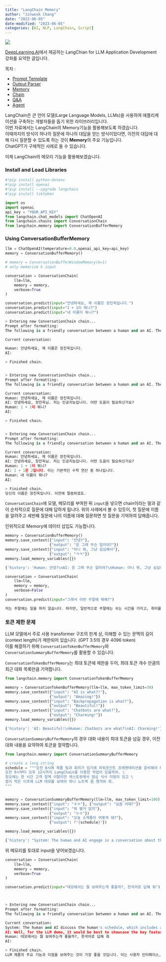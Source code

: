 ```yaml
---
title: "LangChain Memory"
author: "Jinwook Chang"
date: "2023-06-05"
date-modified: "2023-06-05"
categories: [AI, NLP, LangChain, Script]
---
```


![](../../others/prompt.png)


[DeepLearning.AI](https://www.deeplearning.ai/)에서 제공하는 LangChian for LLM Application Development 강좌를 요약한 글입니다.

목차 :

* [Prompt Template](../langchain-prompt-template/)
* [Output Parser](../langchain-output-parser/)
* [Memory](../langchain-memory/)
* [Chain](../langchain-chains/)
* [Q&A](../langchain-qna)
* [Agent](../langchain-agent)

LangChain은 큰 언어 모델(Large Language Models, LLMs)을 사용하여 애플리케이션을 구축하는 개발자들을 돕기 위한 라이브러리입니다. \
이번 자료에서는 LangChain의 Memory기능을 활용해보도록 하겠습니다. \
이때까지의 방식이 하나의 질문에 하나의 대답을 얻는 방식이었다면, 이전의 대답에 대해 다시 질문할 수 있도록 하는 것이 **Memory**의 주요 기능입니다. \
ChatGPT가 구체적인 사례로 들 수 있습니다.

이제 LangChain의 메모리 기능을 활용해보겠습니다.

### Install and Load Libraries

```python
#!pip install python-dotenv
#!pip install openai
#!pip install --upgrade langchain
#!pip install tiktoken

import os
import openai
api_key = "YOUR_API_KEY"
from langchain.chat_models import ChatOpenAI
from langchain.chains import ConversationChain
from langchain.memory import ConversationBufferMemory
```

### Using ConversationBufferMemory

```python
llm = ChatOpenAI(temperature=0.0,openai_api_key=api_key)
memory = ConversationBufferMemory()

# memory = ConversationBufferWindowMemory(k=1)
# only memorize k input

conversation = ConversationChain(
    llm=llm, 
    memory = memory,
    verbose=True
)
```

```python
conversation.predict(input="안녕하세요, 제 이름은 장진욱입니다.")
conversation.predict(input="1 + 1이 뭐니?")
conversation.predict(input="내 이름이 뭐니?")
```

```python
> Entering new ConversationChain chain...
Prompt after formatting:
The following is a friendly conversation between a human and an AI. The AI is talkative and provides lots of specific details from its context. If the AI does not know the answer to a question, it truthfully says it does not know.

Current conversation:

Human: 안녕하세요, 제 이름은 장진욱입니다.
AI:

> Finished chain.


> Entering new ConversationChain chain...
Prompt after formatting:
The following is a friendly conversation between a human and an AI. The AI is talkative and provides lots of specific details from its context. If the AI does not know the answer to a question, it truthfully says it does not know.

Current conversation:
Human: 안녕하세요, 제 이름은 장진욱입니다.
AI: 안녕하세요, 장진욱님. 저는 인공지능입니다. 어떤 도움이 필요하신가요?
Human: 1 + 1이 뭐니?
AI:

> Finished chain.


> Entering new ConversationChain chain...
Prompt after formatting:
The following is a friendly conversation between a human and an AI. The AI is talkative and provides lots of specific details from its context. If the AI does not know the answer to a question, it truthfully says it does not know.

Current conversation:
Human: 안녕하세요, 제 이름은 장진욱입니다.
AI: 안녕하세요, 장진욱님. 저는 인공지능입니다. 어떤 도움이 필요하신가요?
Human: 1 + 1이 뭐니?
AI: 1 + 1은 2입니다. 이는 기본적인 수학 연산 중 하나입니다.
Human: 내 이름이 뭐니?
AI:

> Finished chain.
당신의 이름은 장진욱입니다. 이전에 말씀하셨죠.
```

`ConversationChain`에 모델, 메모리를 부여한 뒤 `input`을 넣으면 chain이라는 말과 같이 순차적으로 질문에 대해 답하게 됩니다.
위의 사례에서 볼 수 있듯이, 첫 질문에 이름을 알려주고 세번째 질문에 나의 이름에 대해 질문하면 첫 질문을 기억하여 답해줍니다.

인위적으로 Memory에 데이터 삽입도 가능합니다.

```python
memory = ConversationBufferMemory()
memory.save_context({"input": "안녕?"}, 
                    {"output": "응 그래 무슨 일이야?"})
memory.save_context({"input": "아니 뭐, 그냥 심심해서"}, 
                    {"output": "ㅋㅋ"})
memory.load_memory_variables({})
```

```python
{'history': 'Human: 안녕?\nAI: 응 그래 무슨 일이야?\nHuman: 아니 뭐, 그냥 심심해서\nAI: ㅋㅋ'}
```

```python
conversation = ConversationChain(
    llm=llm, 
    memory = memory,
    verbose=False
)
conversation.predict(input="그래서 이번 주말에 뭐해?")
```

```python
저는 주말에는 일을 하지 않습니다. 하지만, 일반적으로 주말에는 쉬는 시간을 가지고, 취미를 즐기거나 친구들과 만나는 등의 활동을 합니다. 당신은 무엇을 계획하고 있나요?
```



### 토큰 제한 문제

LLM 모델에서 주로 사용 transformer 구조의 한계 상, 이해할 수 있는 문맥의 길이 \(context length\)가 제한되어 있습니다.
\(GPT 3.5의 경우 4096 token\) \
이를 해결하기 위해 `ConversationTokenBufferMemory`와 `ConversationSummaryBufferMemory`를 활용할 수 있습니다.

`ConversationTokenBufferMemory`는 최대 토큰에 제한을 두어, 최대 토큰 개수 만큼의 최근 대화 목록만큼 기억합니다.

```python
from langchain.memory import ConversationTokenBufferMemory

memory = ConversationTokenBufferMemory(llm=llm, max_token_limit=30)
memory.save_context({"input": "AI is what?!"},
                    {"output": "Amazing!"})
memory.save_context({"input": "Backpropagation is what?"},
                    {"output": "Beautiful!"})
memory.save_context({"input": "Chatbots are what?"}, 
                    {"output": "Charming!"})
memory.load_memory_variables({})
```

```python
{'history': 'AI: Beautiful!\nHuman: Chatbots are what?\nAI: Charming!'}
```

`ConversationSummaryBufferMemory`의 경우 대화 내용이 최대 토큰을 넘길 경우, 이전 대화 내용을 요약하여 토큰을 절약합니다.

```python
from langchain.memory import ConversationSummaryBufferMemory

# create a long string
schedule = """오전 8시에 제품 팀과 회의가 있기에 파워포인트 프레젠테이션을 준비해야 해. \
오전 9시부터 오후 12시까지 LangChain을 이용한 작업이 있을꺼야. \
정오에는 한 시간 고객 함께 이탈리안 레스토랑에서 점심 식사 미팅이 있고 \
점식 먹은 이후에 LLM 데모를 보여야 하니 노트북 좀 챙겨와 줘.
"""


memory = ConversationSummaryBufferMemory(llm=llm, max_token_limit=100)
memory.save_context({"input": "ㅎㅇ"}, {"output": "요즘 어때?"})
memory.save_context({"input": "뭐 별거 없지"},
                    {"output": "ㅇㅇ"})
memory.save_context({"input": "오늘 스케줄이 어떻게 돼?"}, 
                    {"output": f"{schedule}"})

memory.load_memory_variables({})                 
```

```python
{'history': "System: The human and AI engage in a conversation about the human's schedule. The AI informs the human of a morning meeting with the product team and a LangChain project from 9am to 12pm. There is also a lunch meeting with a customer at an Italian restaurant and a LLM demo to present after lunch. The AI requests the human to bring a laptop for the demo."}
```

위 메모리를 토대로 input을 넣어보겠습니다.

```python
conversation = ConversationChain(
    llm=llm, 
    memory = memory,
    verbose=True
)

conversation.predict(input="데모에서는 뭘 보여주는게 좋을까?, 한국어로 답해 줘")
```

```python


> Entering new ConversationChain chain...
Prompt after formatting:
The following is a friendly conversation between a human and an AI. The AI is talkative and provides lots of specific details from its context. If the AI does not know the answer to a question, it truthfully says it does not know.

Current conversation:
System: The human and AI discuss the human's schedule, which includes a morning meeting with the product team and a LangChain project from 9am to 12pm, a lunch meeting with a customer at an Italian restaurant, and a LLM demo to present after lunch. The AI requests the human to bring a laptop for the demo. The human asks what would be good to show in the demo.
AI: Well, for the LLM demo, it would be best to showcase the key features and benefits of the product. This could include the user interface, the ease of use, and the various functionalities that the LLM offers. Additionally, it would be helpful to highlight any recent updates or improvements that have been made to the product. Is there anything specific you would like me to focus on?
Human: 데모에서는 뭘 보여주는게 좋을까?, 한국어로 답해 줘
AI:

> Finished chain.
LLM 제품의 주요 기능과 이점을 보여주는 것이 가장 좋을 것입니다. 이는 사용자 인터페이스, 사용의 용이성 및 LLM이 제공하는 다양한 기능을 포함할 수 있습니다. 또한 제품에 최근에 이루어진 업데이트 또는 개선 사항을 강조하는 것이 도움이 될 것입니다. 특별히 강조하고 싶은 내용이 있으신가요?
```


